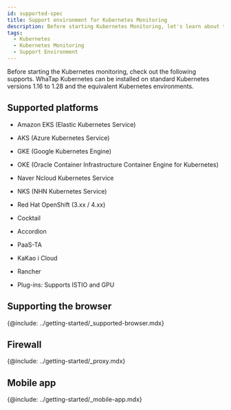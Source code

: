 ```yaml
---
id: supported-spec
title: Support environment for Kubernetes Monitoring
description: Before starting Kubernetes Monitoring, let's learn about the support environment.
tags:
  - Kubernetes
  - Kubernetes Monitoring
  - Support Environment
---
```


Before starting the Kubernetes monitoring, check out the following supports. WhaTap Kubernetes can be installed on standard Kubernetes versions 1.16 to 1.28 and the equivalent Kubernetes environments.

## Supported platforms

-   Amazon EKS (Elastic Kubernetes Service)

-   AKS (Azure Kubernetes Service)

-   GKE (Google Kubernetes Engine)

-   OKE (Oracle Container Infrastructure Container Engine for Kubernetes)

-   Naver Ncloud Kubernetes Service

-   NKS (NHN Kubernetes Service)

-   Red Hat OpenShift (3.xx / 4.xx)

-   Cocktail

-   Accordion

-   PaaS-TA

-   KaKao i Cloud

-   Rancher

-   Plug-ins: Supports ISTIO and GPU

## Supporting the browser

{@include: ../getting-started/_supported-browser.mdx}

## Firewall

{@include: ../getting-started/_proxy.mdx} 

## Mobile app

{@include: ../getting-started/_mobile-app.mdx}  

